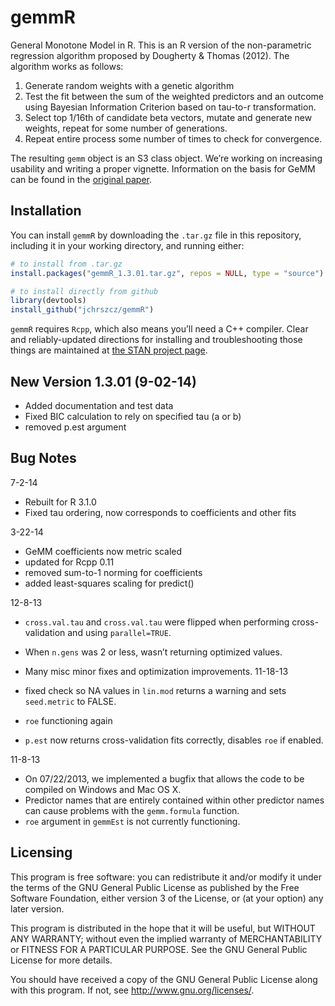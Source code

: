 gemmR
=====

General Monotone Model in R. This is an R version of the non-parametric regression algorithm proposed by Dougherty & Thomas (2012). The algorithm works as follows:

1. Generate random weights with a genetic algorithm
2. Test the fit between the sum of the weighted predictors and an outcome using Bayesian Information Criterion based on tau-to-r transformation.
3. Select top 1/16th of candidate beta vectors, mutate and generate new weights, repeat for some number of generations.
4. Repeat entire process some number of times to check for convergence.

The resulting `gemm` object is an S3 class object. We're working on increasing usability and writing a proper vignette. Information on the basis for GeMM can be found in the [original paper](http://www.bsos.umd.edu/psyc/dougherty/pdf%20articles/DoughertyThomas2012Rev.pdf).

Installation
-----

You can install `gemmR` by downloading the `.tar.gz` file in this repository, including it in your working directory, and running either:

```r
# to install from .tar.gz
install.packages("gemmR_1.3.01.tar.gz", repos = NULL, type = "source")

# to install directly from github
library(devtools)
install_github("jchrszcz/gemmR")
```

`gemmR` requires `Rcpp`, which also means you'll need a C++ compiler. Clear and reliably-updated directions for installing and troubleshooting those things are maintained at [the STAN project page](https://github.com/stan-dev/rstan/wiki/RStan-Getting-Started#prerequisites).

New Version 1.3.01 (9-02-14)
------

* Added documentation and test data
* Fixed BIC calculation to rely on specified tau (a or b)
* removed p.est argument

Bug Notes
-----

7-2-14

* Rebuilt for R 3.1.0
* Fixed tau ordering, now corresponds to coefficients and other fits

3-22-14

* GeMM coefficients now metric scaled
* updated for Rcpp 0.11
* removed sum-to-1 norming for coefficients
* added least-squares scaling for predict()

12-8-13

* ```cross.val.tau``` and ```cross.val.tau``` were flipped when performing cross-validation and using ```parallel=TRUE```.
* When ```n.gens``` was 2 or less, wasn't returning optimized values.
* Many misc minor fixes and optimization improvements.
11-18-13

* fixed check so NA values in `lin.mod` returns a warning and sets `seed.metric` to FALSE.
* `roe` functioning again
* `p.est` now returns cross-validation fits correctly, disables `roe` if enabled.

11-8-13

*  On 07/22/2013, we implemented a bugfix that allows the code to be compiled on Windows and Mac OS X.
*  Predictor names that are entirely contained within other predictor names can cause problems with the `gemm.formula` function.
* `roe` argument in `gemmEst` is not currently functioning.


Licensing
-----

This program is free software: you can redistribute it and/or modify it under the terms of the GNU General Public License as published by the Free Software Foundation, either version 3 of the License, or (at your option) any later version.

This program is distributed in the hope that it will be useful, but WITHOUT ANY WARRANTY; without even the implied warranty of MERCHANTABILITY or FITNESS FOR A PARTICULAR PURPOSE.  See the GNU General Public License for more details.

You should have received a copy of the GNU General Public License along with this program.  If not, see <http://www.gnu.org/licenses/>.